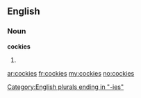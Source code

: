 ==English==

===Noun===
'''cockies'''

# {{plural of|[[cocky]]}}

[[Category:English plurals ending in "-ies"]]

[[ar:cockies]]
[[fr:cockies]]
[[my:cockies]]
[[no:cockies]]